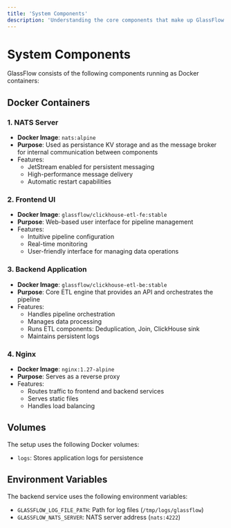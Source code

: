 ```yaml
---
title: 'System Components'
description: 'Understanding the core components that make up GlassFlow'
---
```


# System Components

GlassFlow consists of the following components running as Docker containers:

## Docker Containers

### 1. NATS Server
- **Docker Image**: `nats:alpine`
- **Purpose**: Used as persistance KV storage and as the message broker for internal communication between components
- Features:
  - JetStream enabled for persistent messaging
  - High-performance message delivery
  - Automatic restart capabilities

### 2. Frontend UI
- **Docker Image**: `glassflow/clickhouse-etl-fe:stable`
- **Purpose**: Web-based user interface for pipeline management
- Features:
  - Intuitive pipeline configuration
  - Real-time monitoring
  - User-friendly interface for managing data operations

### 3. Backend Application
- **Docker Image**: `glassflow/clickhouse-etl-be:stable`
- **Purpose**: Core ETL engine that provides an API and orchestrates the pipeline
- Features:
  - Handles pipeline orchestration
  - Manages data processing
  - Runs ETL components: Deduplication, Join, ClickHouse sink
  - Maintains persistent logs

### 4. Nginx
- **Docker Image**: `nginx:1.27-alpine`
- **Purpose**: Serves as a reverse proxy
- Features:
  - Routes traffic to frontend and backend services
  - Serves static files
  - Handles load balancing

## Volumes

The setup uses the following Docker volumes:

- `logs`: Stores application logs for persistence

## Environment Variables

The backend service uses the following environment variables:

- `GLASSFLOW_LOG_FILE_PATH`: Path for log files (`/tmp/logs/glassflow`)
- `GLASSFLOW_NATS_SERVER`: NATS server address (`nats:4222`)
